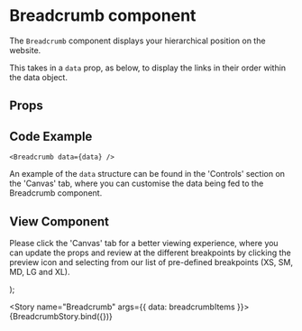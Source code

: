 
<Meta
  title="Newskit/Breadcrumb"
  component={Breadcrumb}
/>

# Breadcrumb component
The `Breadcrumb` component displays your hierarchical position on the website.

This takes in a `data` prop, as below, to display the links in their order within the data object.

## Props
<Props of={Breadcrumb} />

## Code Example
`<Breadcrumb data={data} />`

An example of the `data` structure can be found in the 'Controls' section on the 'Canvas' tab, where you can customise the data being fed to the Breadcrumb component.

## View Component
Please click the 'Canvas' tab for a better viewing experience, where you can update the props and review at the different breakpoints by clicking the preview icon and selecting from our list of pre-defined breakpoints (XS, SM, MD, LG and XL).

  <TCThemeProvider>
    <Breadcrumb {...{ data }} />
  </TCThemeProvider>
);

<Story name="Breadcrumb" args={{ data: breadcrumbItems }}>
  {BreadcrumbStory.bind({})}
</Story>